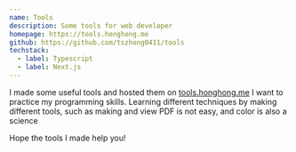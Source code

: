 ```yaml
---
name: Tools
description: Some tools for web developer
homepage: https://tools.honghong.me
github: https://github.com/tszhong0411/tools
techstack:
  - label: Typescript
  - label: Next.js
---
```


I made some useful tools and hosted them on [tools.honghong.me](https://tools.honghong.me) I want to practice my programming skills. Learning different techniques by making different tools, such as making and view PDF is not easy, and color is also a science

Hope the tools I made help you!
